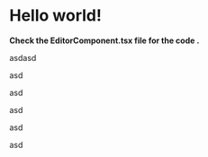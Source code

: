 # Hello world!

**Check the EditorComponent.tsx file for the code .**



asdasd

asd

asd

asd

asd

asd
